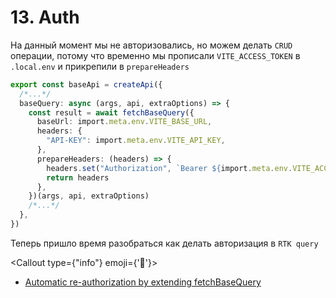 
# 13. Auth

На данный момент мы не авторизовались, но можем делать `CRUD` операции, потому что временно мы прописали
`VITE_ACCESS_TOKEN` в `.local.env` и прикрепили в `prepareHeaders`

```ts filename="baseApi" {12}
export const baseApi = createApi({
  /*...*/
  baseQuery: async (args, api, extraOptions) => {
    const result = await fetchBaseQuery({
      baseUrl: import.meta.env.VITE_BASE_URL,
      headers: {
        "API-KEY": import.meta.env.VITE_API_KEY,
      },
      prepareHeaders: (headers) => {
        headers.set("Authorization", `Bearer ${import.meta.env.VITE_ACCESS_TOKEN}`)
        return headers
      },
    })(args, api, extraOptions)
    /*...*/
  },
})
```

Теперь пришло время разобраться как делать авторизация в `RTK query`

<Callout type={"info"} emoji={'🔗'}>

- [Automatic re-authorization by extending
  fetchBaseQuery](https://redux-toolkit.js.org/rtk-query/usage/customizing-queries#automatic-re-authorization-by-extending-fetchbasequery)

</Callout>
